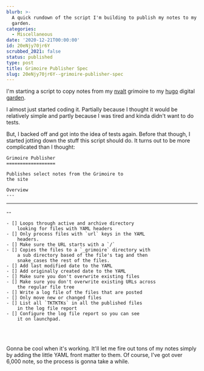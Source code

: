 ```yaml
---
blurb: >-
  A quick rundown of the script I'm building to publish my notes to my digital
  garden.
categories:
  - Miscellaneous
date: '2020-12-21T00:00:00'
id: 20eNjy70jr6Y
scrubbed_2021: false
status: published
type: post
title: Grimoire Publisher Spec
slug: 20eNjy70jr6Y--grimoire-publisher-spec
---
```


I'm starting a script to copy notes from my [nvalt](https://brettterpstra.com/projects/nvalt/) grimoire to my [hugo](https://gohugo.io) digital [garden](https://maggieappleton.com/garden-history).

I almost just started coding it. Partially because I thought it would be relatively simple and partly because I was tired and kinda didn't want to do tests. 

But, I backed off and got into the idea of tests again. Before that though, I started jotting down the stuff this script should do. It turns out to be more complicated than I thought:


    Grimoire Publisher
    ==================

    Publishes select notes from the Grimoire to 
    the site

    Overview
    ---
---
--

    - [] Loops through active and archive directory 
        looking for files with YAML headers
    - [] Only process files with `url` keys in the YAML
        headers.
    - [] Make sure the URL starts with a `/`
    - [] Copies the files to a `_grimoire` directory with
        a sub directory based of the file's tag and then 
        snake_cases the rest of the files.
    - [] Add last modified date to the YAML
    - [] Add originally created date to the YAML
    - [] Make sure you don't overwrite existing files
    - [] Make sure you don't overwrite existing URLs across
        the regular file tree
    - [] Write a log file of the files that are posted
    - [] Only move new or changed files
    - [] List all `TKTKTKs` in all the published files
        in the log file report
    - [] Configure the log file report so you can see 
        it on launchpad.


<br /><br />

Gonna be cool when it's working. It'll let me fire out tons of my notes simply by adding the little YAML front matter to them. Of course, I've got over 6,000 note, so the process is gonna take a while.
